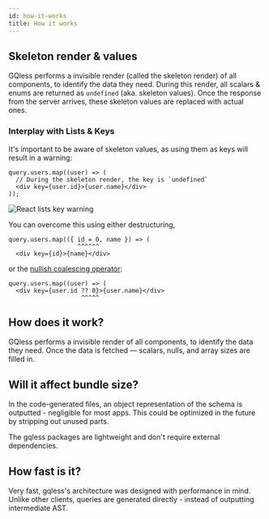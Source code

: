 ```yaml
---
id: how-it-works
title: How it works
---
```


## Skeleton render & values

GQless performs a invisible render (called the skeleton render) of all components, to identify the data they need. During this render, all scalars & enums are returned as `undefined` (aka. skeleton values).
Once the response from the server arrives, these skeleton values are replaced with actual ones.

### Interplay with Lists & Keys

It's important to be aware of skeleton values, as using them as keys will result in a warning:

```tsx
query.users.map((user) => (
  // During the skeleton render, the key is `undefined`
  <div key={user.id}>{user.name}</div>
));
```

![React lists key warning](/img/react-key-warning.png)

You can overcome this using either destructuring,

```tsx
query.users.map(({ id = 0, name }) => (
                   ^^^^^^
  <div key={id}>{name}</div>
```

or the [nullish coalescing operator](https://developer.mozilla.org/en-US/docs/Web/JavaScript/Reference/Operators/Nullish_coalescing_operator):

```tsx
query.users.map((user) => (
  <div key={user.id ?? 0}>{user.name}</div>
                    ^^^^^
```

## How does it work?

GQless performs a invisible render of all components, to identify the data they need. Once the data is fetched — scalars, nulls, and array sizes are filled in.

## Will it affect bundle size?

In the code-generated files, an object representation of the schema is outputted - negligible for most apps. This could be optimized in the future by stripping out unused parts.

The gqless packages are lightweight and don't require external dependencies.

## How fast is it?

Very fast, gqless's architecture was designed with performance in mind. Unlike other clients, queries are generated directly - instead of outputting intermediate AST.
